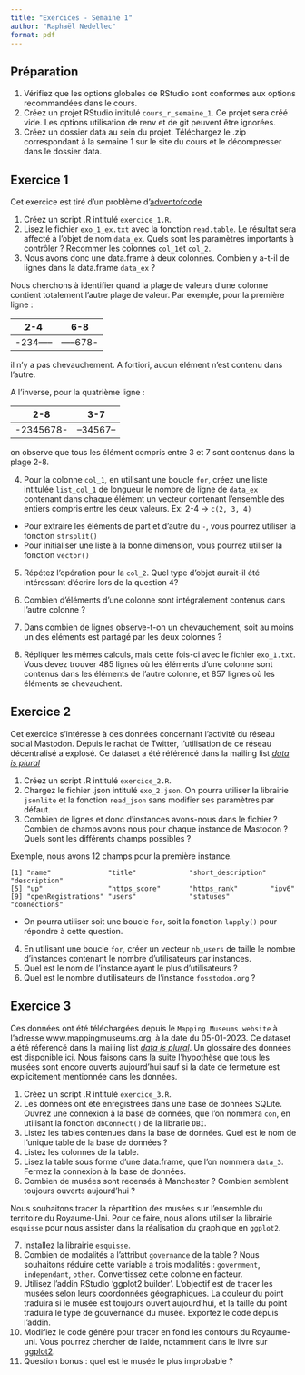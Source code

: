 ```yaml
---
title: "Exercices - Semaine 1"
author: "Raphaël Nedellec"
format: pdf
---
```


## Préparation

1. Vérifiez que les options globales de RStudio sont conformes aux options recommandées dans le cours.
2. Créez un projet RStudio intitulé `cours_r_semaine_1`. Ce projet sera créé vide. Les options utilisation de renv et de git peuvent être ignorées.
3. Créez un dossier data au sein du projet. Téléchargez le .zip correspondant à la semaine 1 sur le site du cours et le décompresser dans le dossier data.

## Exercice 1


Cet exercice est tiré d'un problème d'[adventofcode](https://adventofcode.com/)

1. Créez un script .R intitulé `exercice_1.R`.
2. Lisez le fichier `exo_1_ex.txt` avec la fonction `read.table`. Le résultat sera affecté à l'objet de nom `data_ex`. Quels sont les paramètres importants à contrôler ? Recommer les colonnes `col_1`et `col_2`.
3. Nous avons donc une data.frame à deux colonnes. Combien y a-t-il de lignes dans la data.frame `data_ex` ?


Nous cherchons à identifier quand la plage de valeurs d'une colonne contient totalement l'autre plage de valeur. Par exemple, pour la première ligne :

| 2-4       | 6-8       |
|-----------|-----------|
| -234----- | -----678- |

il n'y a pas chevauchement. A fortiori, aucun élément n'est contenu dans l'autre.

A l'inverse, pour la quatrième ligne : 

| 2-8       | 3-7       |
|-----------|-----------|
| -2345678- | --34567-- |

on observe que tous les élément compris entre 3 et 7 sont contenus dans la plage 2-8.

4. Pour la colonne `col_1`, en utilisant une boucle `for`, créez une liste intitulée `list_col_1` de longueur le nombre de ligne de `data_ex` contenant dans chaque élément un vecteur contenant l'ensemble des entiers compris entre les deux valeurs. Ex: 2-4 -> `c(2, 3, 4)` 
  - Pour extraire les éléments de part et d'autre du `-`, vous pourrez utiliser la fonction `strsplit()`
  - Pour initialiser une liste à la bonne dimension, vous pourrez utiliser la fonction `vector()`

5. Répétez l'opération pour la `col_2`. Quel type d'objet aurait-il été intéressant d'écrire lors de la question 4?

6. Combien d'éléments d'une colonne sont intégralement contenus dans l'autre colonne ?

7. Dans combien de lignes observe-t-on un chevauchement, soit au moins un des éléments est partagé par les deux colonnes ?

8. Répliquer les mêmes calculs, mais cette fois-ci avec le fichier `exo_1.txt`. Vous devez trouver 485 lignes où les éléments d'une colonne sont contenus dans les éléments de l'autre colonne, et 857 lignes où les éléments se chevauchent.


## Exercice 2

Cet exercice s'intéresse à des données concernant l'activité du réseau social Mastodon. Depuis le rachat de Twitter, l'utilisation de ce réseau décentralisé a explosé. Ce dataset a été référencé dans la mailing list [*data is plural*](https://www.data-is-plural.com/)

1. Créez un script .R intitulé `exercice_2.R`.
2. Chargez le fichier .json intitulé `exo_2.json`. On pourra utiliser la librairie `jsonlite` et la fonction `read_json` sans modifier ses paramètres par défaut.
3. Combien de lignes et donc d'instances avons-nous dans le fichier ? Combien de champs avons nous pour chaque instance de Mastodon ? Quels sont les différents champs possibles ?

Exemple, nous avons 12 champs pour la première instance.
```{}
[1] "name"              "title"             "short_description" "description"      
[5] "up"                "https_score"       "https_rank"        "ipv6"             
[9] "openRegistrations" "users"             "statuses"          "connections" 
```

  - On pourra utiliser soit une boucle `for`, soit la fonction `lapply()` pour répondre à cette question.

4. En utilisant une boucle `for`, créer un vecteur `nb_users` de taille le nombre d'instances contenant le nombre d'utilisateurs par instances.
5. Quel est le nom de l'instance ayant le plus d'utilisateurs ?
6. Quel est le nombre d'utilisateurs de l'instance `fosstodon.org` ?


## Exercice 3

Ces données ont été téléchargées depuis le `Mapping Museums website` à l'adresse www.mappingmuseums.org, à la date du 05-01-2023. Ce dataset a été référencé dans la mailing list [*data is plural*](https://www.data-is-plural.com/). Un glossaire des données est disponible [ici](https://museweb.dcs.bbk.ac.uk/glossary). Nous faisons dans la suite l'hypothèse que tous les musées sont encore ouverts aujourd'hui sauf si la date de fermeture est explicitement mentionnée dans les données.

1. Créez un script .R intitulé `exercice_3.R`.
2. Les données ont été enregistrées dans une base de données SQLite. Ouvrez une connexion à la base de données, que l'on nommera `con`, en utilisant la fonction `dbConnect()` de la librarie `DBI`.
3. Listez les tables contenues dans la base de données. Quel est le nom de l'unique table de la base de données ?
4. Listez les colonnes de la table.
5. Lisez la table sous forme d'une data.frame, que l'on nommera `data_3`. Fermez la connexion à la base de données.
6. Combien de musées sont recensés à Manchester ? Combien semblent toujours ouverts aujourd'hui ? 

Nous souhaitons tracer la répartition des musées sur l'ensemble du territoire du Royaume-Uni. Pour ce faire, nous allons utiliser la librairie `esquisse` pour nous assister dans la réalisation du graphique en `ggplot2`.

7. Installez la librairie `esquisse`.
8. Combien de modalités a l'attribut `governance` de la table ? Nous souhaitons réduire cette variable a trois modalités : `government`, `independant`, `other`. Convertissez cette colonne en facteur.
9. Utilisez l'addin RStudio 'ggplot2 builder'. L'objectif est de tracer les musées selon leurs coordonnées géographiques. La couleur du point traduira si le musée est toujours ouvert aujourd'hui, et la taille du point traduira le type de gouvernance du musée. Exportez le code depuis l'addin.
9. Modifiez le code généré pour tracer en fond les contours du Royaume-uni. Vous pourrez chercher de l'aide, notamment dans le livre sur [ggplot2](https://ggplot2-book.org/maps.html).
10. Question bonus : quel est le musée le plus improbable ?